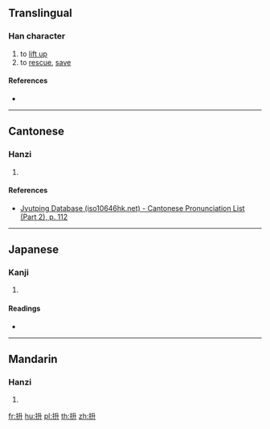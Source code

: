 ==Translingual==

===Han character===
{{Han char|rn=64|rad=手|as=04|sn=7|four=|canj=QHT|ids=⿰扌升}}

# to [[lift up]]
# to [[rescue]], [[save]]

====References====
* {{Han ref|kx=0421.040|dkj=11879|dj=0768.050|hdz=31838.020|uh=628D|ud=25229}}

----

==Cantonese==

===Hanzi===
{{yue-hanzi|jyut=[[sing1]]|y=sing1}}

# {{defn|lang=yue|sort=手04}}

====References====
* [http://www.iso10646hk.net/jp/document/download.jsp Jyutping Database (iso10646hk.net) - Cantonese Pronunciation List (Part 2), p. 112]

----

==Japanese==

===Kanji===
{{ja-kanji|grade=|rs=手04}}

# {{defn|lang=ja|sort=手04}}

====Readings====
* {{ja-readings|on=[[しょう]] (shō), [[じょう]] (jō)|kun=[[あげる]] (ageru), [[ぬく]] (nuku), [[ずくう]] (zukuu), [[とる]] (toru)}}

----

==Mandarin==

===Hanzi===
{{cmn-hanzi|pin=[[zhěng]] ([[zheng3]]), [[wàn]] ([[wan4]])|wg=cheng<sup>3</sup>, wan<sup>4</sup>}}

# {{defn|lang=cmn|sort=手04}}

[[fr:抍]]
[[hu:抍]]
[[pl:抍]]
[[th:抍]]
[[zh:抍]]